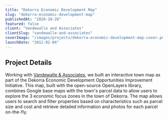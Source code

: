 ```yaml
---
title: "Dekorra Economic Development Map"
slug: "dekorra-economic-development-map"
publishedAt: "2020-10-26"
featured: false
client: "Vandewalle and Associates"
clientSlug: "vandewalle-and-associates"
coverImage: "/images/projects/dekorra-economic-development-map-cover.png"
launchDate: "2011-02-04"
---
```

## Project Details
Working with [Vandewalle & Associates](http://www.vandewalle.com/), we built an interactive town map as part of the Dekorra Economic Development Opportunities Improvement Initiative. This map, built with the open-source OpenLayers library, combines Google base maps with the town's parcel data to allow users to explore the 3 economic focus zones in the town of Dekorra. The map allows users to search and filter properties based on characteristics such as parcel size and cost and retrieve detailed information and photos for each parcel on-the-fly.
